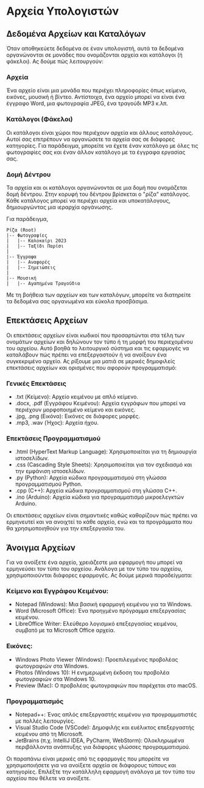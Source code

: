 ---
---

# Αρχεία Υπολογιστών

## Δεδομένα Αρχείων και Καταλόγων

Όταν αποθηκεύετε δεδομένα σε έναν υπολογιστή, αυτά τα δεδομένα οργανώνονται σε μονάδες που ονομάζονται αρχεία και κατάλογοι (ή φάκελοι). Ας δούμε πώς λειτουργούν:

### Αρχεία
Ένα αρχείο είναι μια μονάδα που περιέχει πληροφορίες
όπως κείμενο, εικόνες, μουσική ή βίντεο.
Αντίστοιχα, ένα αρχείο μπορεί να είναι ένα έγγραφο Word, μια φωτογραφία JPEG, ένα τραγούδι MP3 κ.λπ.

### Κατάλογοι (Φάκελοι)
Οι κατάλογοι είναι χώροι που περιέχουν αρχεία και άλλους καταλόγους.
Αυτοί σας επιτρέπουν να οργανώσετε τα αρχεία σας σε διάφορες κατηγορίες.
Για παράδειγμα, μπορείτε να έχετε έναν κατάλογο με όλες τις φωτογραφίες σας και έναν άλλον κατάλογο με τα έγγραφα εργασίας σας.

### Δομή Δέντρου
Τα αρχεία και οι κατάλογοι οργανώνονται σε μια δομή που ονομάζεται δομή δέντρου.
Στην κορυφή του δέντρου βρίσκεται ο "ρίζα" κατάλογος.
Κάθε κατάλογος μπορεί να περιέχει αρχεία και υποκατάλογους, δημιουργώντας μια ιεραρχία οργάνωσης.

Για παράδειγμα,

```
Ρίζα (Root)
|-- Φωτογραφίες
|   |-- Καλοκαίρι 2023
|   |-- Ταξίδι Παρίσι
|
|-- Έγγραφα
|   |-- Αναφορές
|   |-- Σημειώσεις
|
|-- Μουσική
|   |-- Αγαπημένα Τραγούδια
```

Με τη βοήθεια των αρχείων και των καταλόγων, μπορείτε να διατηρείτε τα δεδομένα σας οργανωμένα και εύκολα προσβάσιμα.

## Επεκτάσεις Αρχείων

Οι επεκτάσεις αρχείων είναι κωδικοί που προσαρτώνται στα τέλη των ονομάτων αρχείων και δηλώνουν τον τύπο ή τη μορφή του περιεχομένου του αρχείου.
Αυτό βοηθά το λειτουργικό σύστημα και τις εφαρμογές να καταλάβουν πώς πρέπει να επεξεργαστούν ή να ανοίξουν ένα συγκεκριμένο αρχείο.
Ας ρίξουμε μια ματιά σε μερικές δημοφιλείς επεκτάσεις αρχείων και ορισμένες που αφορούν προγραμματισμό:

### Γενικές Επεκτάσεις

* .txt (Κείμενο): Αρχείο κειμένου με απλό κείμενο.
* .docx, .pdf (Εγγράφου Κειμένου): Αρχεία εγγράφων που μπορεί να περιέχουν μορφοποιημένο κείμενο και εικόνες.
* .jpg, .png (Εικόνα): Εικόνες σε διάφορες μορφές.
* .mp3, .wav (Ήχος): Αρχεία ήχου.

### Επεκτάσεις Προγραμματισμού

* .html (HyperText Markup Language): Χρησιμοποιείται για τη δημιουργία ιστοσελίδων.
* .css (Cascading Style Sheets): Χρησιμοποιείται για τον σχεδιασμό και την εμφάνιση ιστοσελίδων.
* .py (Python): Αρχεία κώδικα προγραμματισμού στη γλώσσα προγραμματισμού Python.
* .cpp (C++): Αρχεία κώδικα προγραμματισμού στη γλώσσα C++.
* .ino (Arduino): Αρχεία κώδικα για προγραμματισμό μικροελεγκτών Arduino.

Οι επεκτάσεις αρχείων είναι σημαντικές καθώς καθορίζουν πώς πρέπει να ερμηνευτεί και να ανοιχτεί το κάθε αρχείο,
ενώ και τα προγράμματα που θα χρησιμοποιηθούν για την επεξεργασία του.

## Άνοιγμα Αρχείων

Για να ανοίξετε ένα αρχείο,
χρειάζεστε μια εφαρμογή που μπορεί να ερμηνεύσει τον τύπο του αρχείου.
Ανάλογα με τον τύπο του αρχείου,
χρησιμοποιούνται διάφορες εφαρμογές.
Ας δούμε μερικά παραδείγματα:

### Κείμενο και Εγγράφου Κειμένου:

* Notepad (Windows): Μια βασική εφαρμογή κειμένου για τα Windows.
* Word (Microsoft Office): Ένα προηγμένο πρόγραμμα επεξεργασίας κειμένου.
* LibreOffice Writer: Ελεύθερο λογισμικό επεξεργασίας κειμένου, συμβατό με τα Microsoft Office αρχεία.

### Εικόνες:

* Windows Photo Viewer (Windows): Προεπιλεγμένος προβολέας φωτογραφιών στα Windows.
* Photos (Windows 10): Η ενημερωμένη έκδοση του προβολέα φωτογραφιών στα Windows 10.
* Preview (Mac): Ο προβολέας φωτογραφιών που παρέχεται στο macOS.

### Προγραμματισμός

* Notepad++: Ένας απλός επεξεργαστής κειμένου για προγραμματιστές με πολλές λειτουργίες.
* Visual Studio Code (VSCode): Δημοφιλής και ευέλικτος επεξεργαστής κειμένου από τη Microsoft.
* JetBrains (π.χ. IntelliJ IDEA, PyCharm, WebStorm): Ολοκληρωμένα περιβάλλοντα ανάπτυξης για διάφορες γλώσσες προγραμματισμού.

Οι παραπάνω είναι μερικές από τις εφαρμογές που μπορείτε να χρησιμοποιήσετε για να ανοίξετε αρχεία σε διάφορους τύπους και κατηγορίες.
Επιλέξτε την κατάλληλη εφαρμογή ανάλογα με τον τύπο του αρχείου που θέλετε να ανοίξετε.